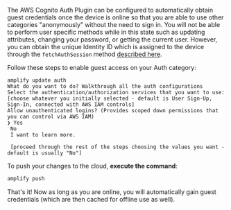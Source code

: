 The AWS Cognito Auth Plugin can be configured to automatically obtain guest credentials once the device is online so that you are able to use other categories "anonymously" without the need to sign in. You will not be able to perform user specific methods while in this state such as updating attributes, changing your password, or getting the current user. However, you can obtain the unique Identity ID which is assigned to the device through the `fetchAuthSession` method [described here](/[platform]/prev/build-a-backend/auth/accessing-credentials/).

Follow these steps to enable guest access on your Auth category:

```console
amplify update auth
What do you want to do? Walkthrough all the auth configurations
Select the authentication/authorization services that you want to use: [choose whatever you initially selected - default is User Sign-Up, Sign-In, connected with AWS IAM controls]
Allow unauthenticated logins? (Provides scoped down permissions that you can control via AWS IAM)
❯ Yes
 No
 I want to learn more.

 [proceed through the rest of the steps choosing the values you want - default is usually "No"]
```

To push your changes to the cloud, **execute the command**:

```bash
amplify push
```

That's it! Now as long as you are online, you will automatically gain guest credentials (which are then cached for offline use as well).
